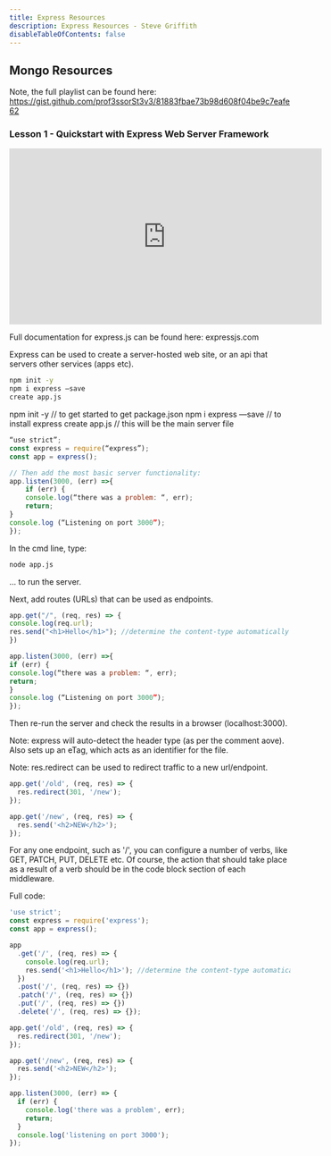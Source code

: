 ```yaml
---
title: Express Resources
description: Express Resources - Steve Griffith
disableTableOfContents: false
---
```


## Mongo Resources

Note, the full playlist can be found here: https://gist.github.com/prof3ssorSt3v3/81883fbae73b98d608f04be9c7eafe62

### Lesson 1 - Quickstart with Express Web Server Framework

<iframe
  width="560"
  height="315"
  src="https://www.youtube.com/embed/cMbJ8hatqJ8"
  frameborder="0"
  allow="accelerometer; autoplay; clipboard-write; encrypted-media; gyroscope; picture-in-picture"
  allowfullscreen
></iframe>

Full documentation for express.js can be found here: expressjs.com

Express can be used to create a server-hosted web site, or an api that servers other services (apps etc).

```bash
npm init -y
npm i express —save
create app.js
```

npm init -y // to get started to get package.json
npm i express —save // to install express
create app.js // this will be the main server file

```js title=app.js
“use strict”;
const express = require(“express”);
const app = express();

// Then add the most basic server functionality:
app.listen(3000, (err) =>{
    if (err) {
    console.log(“there was a problem: “, err);
    return;
}
console.log (“Listening on port 3000”);
});
```

In the cmd line, type:

```bash
node app.js
```

... to run the server.

Next, add routes (URLs) that can be used as endpoints.

```js title=app.js
app.get("/", (req, res) => {
console.log(req.url);
res.send("<h1>Hello</h1>"); //determine the content-type automatically
})

app.listen(3000, (err) =>{
if (err) {
console.log(“there was a problem: “, err);
return;
}
console.log (“Listening on port 3000”);
});
```

Then re-run the server and check the results in a browser (localhost:3000).

Note: express will auto-detect the header type (as per the comment aove).
Also sets up an eTag, which acts as an identifier for the file.

Note: res.redirect can be used to redirect traffic to a new url/endpoint.

```js title=app.js
app.get('/old', (req, res) => {
  res.redirect(301, '/new');
});

app.get('/new', (req, res) => {
  res.send('<h2>NEW</h2>');
});
```

For any one endpoint, such as '/', you can configure a number of verbs, like GET, PATCH, PUT, DELETE etc. Of
course, the action that should take place as a result of a verb should be in the code block section of each middleware.

Full code:

```js title=app.js
'use strict';
const express = require('express');
const app = express();

app
  .get('/', (req, res) => {
    console.log(req.url);
    res.send('<h1>Hello</h1>'); //determine the content-type automatically
  })
  .post('/', (req, res) => {})
  .patch('/', (req, res) => {})
  .put('/', (req, res) => {})
  .delete('/', (req, res) => {});

app.get('/old', (req, res) => {
  res.redirect(301, '/new');
});

app.get('/new', (req, res) => {
  res.send('<h2>NEW</h2>');
});

app.listen(3000, (err) => {
  if (err) {
    console.log('there was a problem', err);
    return;
  }
  console.log('listening on port 3000');
});
```
